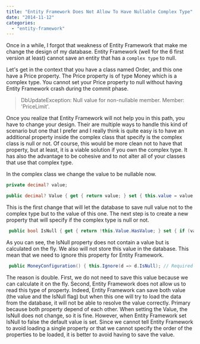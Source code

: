 ```yaml
---
title: "Entity Framework Does Not Allow To Have Nullable Complex Type"
date: "2014-11-12"
categories: 
  - "entity-framework"
---
```


Once in a while, I forgot that weakness of Entity Framework that make me change the design of my database. Entity Framework (well for the 6 first version at least) cannot save an entity that has a `complex type` to null.

Let's get in the context that you have a class named Order, and this one have a Price property. The Price property is of type Money which is a complex type. You cannot set your Price property to null without having Entity Framework crash during the commit phase.

> DbUpdateException: Null value for non-nullable member. Member: 'PriceLimit'.

Once you realize that Entity Framework will not help you in this path, you have to change your design. Their are multiple ways to handle this kind of scenario but one that I prefer and I really think is quite easy is to have an additional property inside the complex class that specify is the complex class is null or not. Of course, this would be more clean not to have that property, but at least, it is a viable solution if you own the complex type. It has also the advantage to be cohesive and to not alter all of your classes that use that complex type.

In the complex class we change the value to be nullable now.


```csharp
private decimal? value;

public decimal? Value { get { return value; } set { this.value = value; } } 
```

This is the first change that will let the database to save null value not to the complex type but to the value of this one. The next step is to create a new property that will specify if the complex type is null or not.


```csharp
 public bool IsNull { get { return !this.Value.HasValue; } set { if (value) { this.Value = null; } else { this.Value = default(decimal); } } } 
``` 

As you can see, the IsNull property does not contain a value but is calculated on the fly. We also will not store this value in the database. This mean that we need to ignore this property for Entity Framework.


```csharp
 public MoneyConfiguration() { this.Ignore(d => d.IsNull); // Required because Entity Framework cannot have two properties that load the same property(value) } 
```

The reason is double. First, we do not need to save this value because we can calculate it on the fly. Second, Entity Framework does not allow us to read this type of property. Indeed, Entity Framework can save both value (the value and the IsNull flag) but when this one will try to load the data from the database, it will not be able to resolve the value correctly. Primary because both property depend of each other. When setting the Value, the IsNull does not change, so it is fine. However, when Entity Framework set IsNull to false the default value is set. Since we cannot tell Entity Framework to avoid loading a single property or that we cannot specify the order of the properties to be loaded, it is better to avoid having to save the value.
